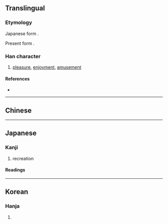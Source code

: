 {{also|娛|娱}}
{{character info/new}}
==Translingual==

===Etymology===
Japanese form {{Han simp|娛|f=吳|t=呉}}.

Present form {{Han compound|女|t1=woman|呉|ls=psc|c1=s|c2=p}}.

===Han character===
{{Han char|rn=38|rad=女|as=07|sn=10|four=|canj=VRVC|ids=⿰女呉}}

# [[pleasure]], [[enjoyment]], [[amusement]]

====References====
* {{Han ref|kx=0263.251|dkj=06307|hdz=21051.081|uh=5A2F|ud=23087}}

----

==Chinese==
{{zh-see|娛|v}}

----

==Japanese==

===Kanji===
{{ja-kanji|grade=c|rs=女07}}

# recreation

====Readings====
{{ja-readings
|on=ご, く
|kun=たの-しむ
}}

----

==Korean==

===Hanja===
{{ko-hanja|hangeul=오|rv=o|mr=o}}

# {{defn|lang=ko|sort=女07}}